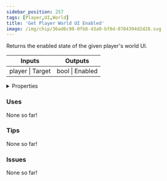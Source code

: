 ```yaml
---
sidebar_position: 257
tags: [Player,UI,World]
title: 'Get Player World UI Enabled'
image: /img/chip/36ad6c98-0fb8-43a0-bf8d-0784394d2d28.svg
---
```


Returns the enabled state of the given player's world UI.



<IChip uuid="36ad6c98-0fb8-43a0-bf8d-0784394d2d28"/>

<table><thead><tr><th>Inputs</th><th>Outputs</th></tr></thead><tbody><tr><td>player | Target</td><td>bool | Enabled</td></tr></tbody></table>

<details>
  <summary>Properties</summary>
  <div>
    <div>
    <table>
      <tbody>
        <tr>
          <td>Is beta required?</td>
          <td>No</td>
        </tr>
        <tr>
          <td>Is chip a trolling risk?</td>
          <td>No</td>
        </tr>
        <tr>
          <td>Is chip a role assignment risk?</td>
          <td>No</td>
        </tr>
        <tr>
          <td>Chip UUID</td>
          <td>36ad6c98-0fb8-43a0-bf8d-0784394d2d28</td>
        </tr>
        <tr>
          <td>Room availability</td>
          <td>Available everywhere</td>
        </tr>
      </tbody>
    </table>
    </div>
  </div>
</details>

### Uses

None so far!

### Tips

None so far!

### Issues

None so far!